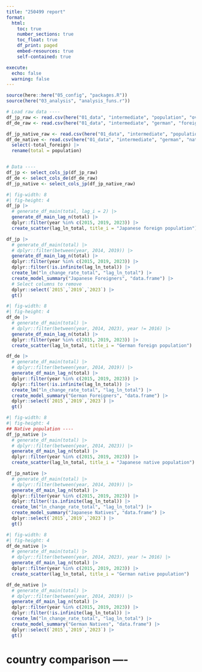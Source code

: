 ```yaml
---
title: "250499 report"
format:
  html:
    toc: true
    number_sections: true
    toc_float: true
    df_print: paged
    embed-resources: true
    self-contained: true

execute:
  echo: false
  warning: false
---
```


```r
source(here::here("05_config", "packages.R"))
source(here("03_analysis", "analysis_funs.r"))
```

```r
# Load raw data ----
df_jp_raw <- read.csv(here("01_data", "intermediate", "population", "overseas_master.csv"), fileEncoding = "cp932")
df_de_raw <- read.csv(here("01_data", "intermediate", "german", "foreign_master.csv"))

df_jp_native_raw <- read.csv(here("01_data", "intermediate", "population", "japanese_master.csv"), fileEncoding = "cp932")
df_de_native <- read.csv(here("01_data", "intermediate", "german", "native_master.csv")) |>
  select(-total_foreign) |>
  rename(total = population)


# Data ----
df_jp <- select_cols_jp(df_jp_raw)
df_de <- select_cols_de(df_de_raw)
df_jp_native <- select_cols_jp(df_jp_native_raw)
```


```r
#| fig-width: 8
#| fig-height: 4
df_jp |>
  # generate_df_main(total, lag_i = 2) |> 
  generate_df_main_lag_n(total) |> 
  dplyr::filter(year %in% c(2015, 2019, 2023)) |>   
  create_scatter(lag_ln_total, title_i = "Japanese foreign population")
```

```r
df_jp |>
  # generate_df_main(total) |> 
  # dplyr::filter(between(year, 2014, 2019)) |>  
  generate_df_main_lag_n(total) |> 
  dplyr::filter(year %in% c(2015, 2019, 2023)) |>   
  dplyr::filter(!is.infinite(lag_ln_total)) |> 
  create_lm("ln_change_rate_total", "lag_ln_total") |>
  create_model_summary("Japanese Foreigners", "data.frame") |>
  # Select columns to remove
  dplyr::select(`2015`,`2019`,`2023`) |>
  gt() 
```


```r
#| fig-width: 8
#| fig-height: 4
df_de |>
  # generate_df_main(total) |> 
  # dplyr::filter(between(year, 2014, 2023), year != 2016) |>
  generate_df_main_lag_n(total) |> 
  dplyr::filter(year %in% c(2015, 2019, 2023)) |>   
  create_scatter(lag_ln_total, title_i = "German foreign population")
```

```r
df_de |>
  # generate_df_main(total) |> 
  # dplyr::filter(between(year, 2014, 2019)) |>  
  generate_df_main_lag_n(total) |> 
  dplyr::filter(year %in% c(2015, 2019, 2023)) |> 
  dplyr::filter(!is.infinite(lag_ln_total)) |> 
  create_lm("ln_change_rate_total", "lag_ln_total") |>
  create_model_summary("German Foreigners", "data.frame") |>
  dplyr::select(`2015`,`2019`,`2023`) |>
  gt()
```

```r
#| fig-width: 8
#| fig-height: 4
## Native population ----
df_jp_native |>
  # generate_df_main(total) |> 
  # dplyr::filter(between(year, 2014, 2023)) |>
  generate_df_main_lag_n(total) |> 
  dplyr::filter(year %in% c(2015, 2019, 2023)) |>   
  create_scatter(lag_ln_total, title_i = "Japanese native population")
```

```r
df_jp_native |>
  # generate_df_main(total) |> 
  # dplyr::filter(between(year, 2014, 2019)) |>  
  generate_df_main_lag_n(total) |> 
  dplyr::filter(year %in% c(2015, 2019, 2023)) |>   
  dplyr::filter(!is.infinite(lag_ln_total)) |> 
  create_lm("ln_change_rate_total", "lag_ln_total") |>
  create_model_summary("Japanese Natives", "data.frame") |> 
  dplyr::select(`2015`,`2019`,`2023`) |>
  gt()
```


```r
#| fig-width: 8
#| fig-height: 4
df_de_native |>
  # generate_df_main(total) |> 
  # dplyr::filter(between(year, 2014, 2023), year != 2016) |>
  generate_df_main_lag_n(total) |> 
  dplyr::filter(year %in% c(2015, 2019, 2023)) |>   
  create_scatter(lag_ln_total, title_i = "German native population")
```

```r
df_de_native |>
  # generate_df_main(total) |> 
  # dplyr::filter(between(year, 2014, 2019)) |>
  generate_df_main_lag_n(total) |> 
  dplyr::filter(year %in% c(2015, 2019, 2023)) |>     
  dplyr::filter(!is.infinite(lag_ln_total)) |> 
  create_lm("ln_change_rate_total", "lag_ln_total") |>
  create_model_summary("German Natives", "data.frame") |>
  dplyr::select(`2015`,`2019`,`2023`) |>
  gt()
```

# country comparison ----

```r

```